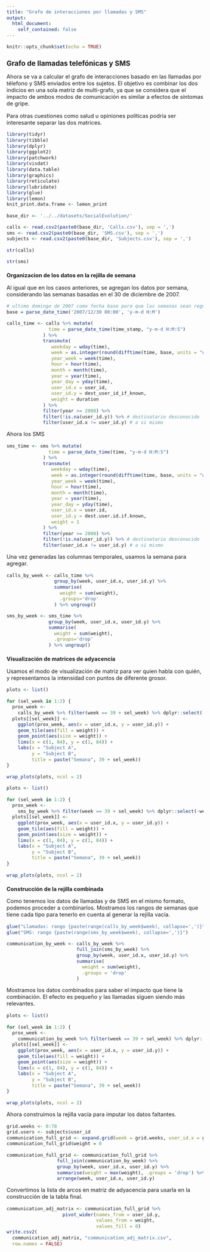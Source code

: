 ```yaml
---
title: "Grafo de interacciones por llamadas y SMS"
output: 
  html_document:
    self_contained: false
---
```


<style type="text/css">
  body {
    font-size: 11pt;
  }
  
  h1 {
    font-size: 14pt!important;
  }

  h2 {
    font-size: 11pt!important;
    font-weight: bold;
  }
  
  h3, h4, h5 {
    font-size: 11pt!important;
    font-style: italic;
  }
</style>
```r
knitr::opts_chunk$set(echo = TRUE)
```

# Grafo de llamadas telefónicas y SMS

Ahora se va a calcular el grafo de interacciones basado en las llamadas por télefono y SMS enviados entre los sujetos. El objetivo es combinar los dos indicios en una sola matriz de multi-grafo, ya que se considera que el impacto de ambos modos de comunicación es similar a efectos de síntomas de gripe. 

Para otras cuestiones como salud u opiniones políticas podría ser interesante separar las dos matrices.

```r
library(tidyr)
library(tibble)
library(dplyr)
library(ggplot2)
library(patchwork)
library(visdat)
library(data.table)
library(graphics)
library(reticulate)
library(lubridate)
library(glue)
library(lemon)
knit_print.data.frame <- lemon_print
```


```r
base_dir <- '../../datasets/SocialEvolution/'

calls <- read.csv2(paste0(base_dir, 'Calls.csv'), sep = ',')
sms <- read.csv2(paste0(base_dir, 'SMS.csv'), sep = ',')
subjects <- read.csv2(paste0(base_dir, 'Subjects.csv'), sep = ',')
```

```r
str(calls)
```

```r
str(sms)
```

## Organizacion de los datos en la rejilla de semana

Al igual que en los casos anteriores, se agregan los datos por semana, considerando las semanas basadas en el 30 de diciembre de 2007.

```r
# ultimo domingo de 2007 como fecha base para que las semanas sean regulares entre años
base = parse_date_time('2007/12/30 00:00', 'y-m-d H:M')

calls_time <- calls %>% mutate(
               time = parse_date_time(time_stamp, "y-m-d H:M:S")
             ) %>%
             transmute(
                weekday = wday(time), 
                week = as.integer(round(difftime(time, base, units = "weeks"))),
                year_week = week(time),
                hour = hour(time),
                month = month(time), 
                year = year(time),
                year_day = yday(time),
                user_id.x = user_id,
                user_id.y = dest_user_id_if_known,
                weight = duration
             ) %>% 
             filter(year >= 2008) %>%
             filter(!is.na(user_id.y)) %>% # destinatario desconocido
             filter(user_id.x != user_id.y) # a si mismo
```

Ahora los SMS

```r
sms_time <- sms %>% mutate(
               time = parse_date_time(time, "y-m-d H:M:S")
             ) %>%
             transmute(
                weekday = wday(time), 
                week = as.integer(round(difftime(time, base, units = "weeks"))),
                year_week = week(time),
                hour = hour(time),
                month = month(time), 
                year = year(time),
                year_day = yday(time),
                user_id.x = user.id,
                user_id.y = dest.user.id.if.known,
                weight = 1
             ) %>% 
             filter(year >= 2008) %>%
             filter(!is.na(user_id.y)) %>% # destinatario desconocido
             filter(user_id.x != user_id.y) # a si mismo
```

Una vez generadas las columnas temporales, usamos la semana para agregar.

```r
calls_by_week <- calls_time %>%
                 group_by(week, user_id.x, user_id.y) %>%
                 summarise(
                   weight = sum(weight),
                   .groups='drop'
                 ) %>% ungroup()
```

```r
sms_by_week <- sms_time %>%
               group_by(week, user_id.x, user_id.y) %>%
               summarise(
                 weight = sum(weight), 
                 .groups='drop'
               ) %>% ungroup()
```

## Visualización de matrices de adyacencia

Usamos el modo de visualización de matriz para ver quien habla con quién, y representamos la intensidad con puntos de diferente grosor.

```r
plots <- list()

for (sel_week in 1:2) {
  prox_week <-
    calls_by_week %>% filter(week == 39 + sel_week) %>% dplyr::select(-week)
  plots[[sel_week]] <-
    ggplot(prox_week, aes(x = user_id.x, y = user_id.y)) +
    geom_tile(aes(fill = weight)) +
    geom_point(aes(size = weight)) +
    lims(x = c(1, 84), y = c(1, 84)) +
    labs(x = "Subject A",
         y = "Subject B",
         title = paste("Semana", 39 + sel_week))
}

wrap_plots(plots, ncol = 2)
```

```r
plots <- list()

for (sel_week in 1:2) {
  prox_week <-
    sms_by_week %>% filter(week == 39 + sel_week) %>% dplyr::select(-week)
  plots[[sel_week]] <-
    ggplot(prox_week, aes(x = user_id.x, y = user_id.y)) +
    geom_tile(aes(fill = weight)) +
    geom_point(aes(size = weight)) +
    lims(x = c(1, 84), y = c(1, 84)) +
    labs(x = "Subject A",
         y = "Subject B",
         title = paste("Semana", 39 + sel_week))
}

wrap_plots(plots, ncol = 2)
```

## Construcción de la rejilla combinada

Como tenemos los datos de llamadas y de SMS en el mismo formato, podemos proceder a combinarlos. Mostramos los rangos de semanas que tiene cada tipo para tenerlo en cuenta al generar la rejilla vacía.

```r
glue("Llamadas: rango {paste(range(calls_by_week$week), collapse=',')}")
glue("SMS: rango {paste(range(sms_by_week$week), collapse=',')}")
```

```r
communication_by_week <- calls_by_week %>%
                         full_join(sms_by_week) %>%
                         group_by(week, user_id.x, user_id.y) %>%
                         summarise(
                           weight = sum(weight),
                           .groups = 'drop'
                         )
```
Mostramos los datos combinados para saber el impacto que tiene la combinación. El efecto es pequeño y las llamadas siguen siendo más relevantes.

```r
plots <- list()

for (sel_week in 1:2) {
  prox_week <-
    communication_by_week %>% filter(week == 39 + sel_week) %>% dplyr::select(-week)
  plots[[sel_week]] <-
    ggplot(prox_week, aes(x = user_id.x, y = user_id.y)) +
    geom_tile(aes(fill = weight)) +
    geom_point(aes(size = weight)) +
    lims(x = c(1, 84), y = c(1, 84)) +
    labs(x = "Subject A",
         y = "Subject B",
         title = paste("Semana", 39 + sel_week))
}

wrap_plots(plots, ncol = 2)
```

Ahora construimos la rejilla vacía para imputar los datos faltantes.

```r
grid.weeks <- 0:78
grid.users <- subjects$user_id
communication_full_grid <- expand.grid(week = grid.weeks, user_id.x = grid.users, user_id.y = grid.users)
communication_full_grid$weight = 0

communication_full_grid <- communication_full_grid %>%
                  full_join(communication_by_week) %>%
                  group_by(week, user_id.x, user_id.y) %>%
                  summarise(weight = max(weight), .groups = 'drop') %>%
                  arrange(week, user_id.x, user_id.y)
```

Convertimos la lista de arcos en matriz de adyacencia para usarla en la construcción de la tabla final.

```r
communication_adj_matrix <- communication_full_grid %>%
                    pivot_wider(names_from = user_id.y, 
                                values_from = weight, 
                                values_fill = 0)
write.csv2(
  communication_adj_matrix, "communication_adj_matrix.csv", 
  row.names = FALSE)
```

